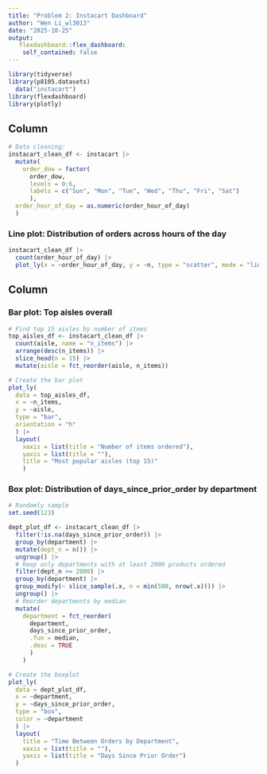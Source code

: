 ```yaml
---
title: "Problem 2: Instacart Dashboard"
author: "Wen Li_wl3013"
date: "2025-10-25"
output: 
   flexdashboard::flex_dashboard:
    self_contained: false
---
```


```r
library(tidyverse)
library(p8105.datasets)
  data("instacart")
library(flexdashboard)
library(plotly)
```

Column {data-width=500}
---
```r
# Data cleaning: 
instacart_clean_df <- instacart |> 
  mutate(
    order_dow = factor(
      order_dow,
      levels = 0:6,
      labels = c("Sun", "Mon", "Tue", "Wed", "Thu", "Fri", "Sat")
      ),
  order_hour_of_day = as.numeric(order_hour_of_day)
  )
```


### Line plot: Distribution of orders across hours of the day

```r
instacart_clean_df |> 
  count(order_hour_of_day) |>
  plot_ly(x = ~order_hour_of_day, y = ~n, type = "scatter", mode = "lines+markers")
```


Column {data-width=500}
---
### Bar plot: Top aisles overall

```r
# Find top 15 aisles by number of items
top_aisles_df <- instacart_clean_df |>
  count(aisle, name = "n_items") |>
  arrange(desc(n_items)) |>
  slice_head(n = 15) |>
  mutate(aisle = fct_reorder(aisle, n_items))

# Create the bar plot
plot_ly(
  data = top_aisles_df,
  x = ~n_items,
  y = ~aisle,
  type = "bar",
  orientation = "h"
  ) |>
  layout(
    xaxis = list(title = "Number of items ordered"),
    yaxis = list(title = ""),
    title = "Most popular aisles (top 15)"
    )
```


### Box plot: Distribution of days_since_prior_order by department

```r
# Randomly sample
set.seed(123)

dept_plot_df <- instacart_clean_df |> 
  filter(!is.na(days_since_prior_order)) |> 
  group_by(department) |> 
  mutate(dept_n = n()) |> 
  ungroup() |> 
  # Keep only departments with at least 2000 products ordered 
  filter(dept_n >= 2000) |> 
  group_by(department) |> 
  group_modify(~ slice_sample(.x, n = min(500, nrow(.x)))) |> 
  ungroup() |> 
  # Reorder departments by median 
  mutate( 
    department = fct_reorder( 
      department, 
      days_since_prior_order, 
      .fun = median, 
      .desc = TRUE 
      ) 
    ) 

# Create the boxplot 
plot_ly( 
  data = dept_plot_df, 
  x = ~department, 
  y = ~days_since_prior_order, 
  type = "box", 
  color = ~department
  ) |> 
  layout(
    title = "Time Between Orders by Department",
    xaxis = list(title = ""),
    yaxis = list(title = "Days Since Prior Order")
  )
```

